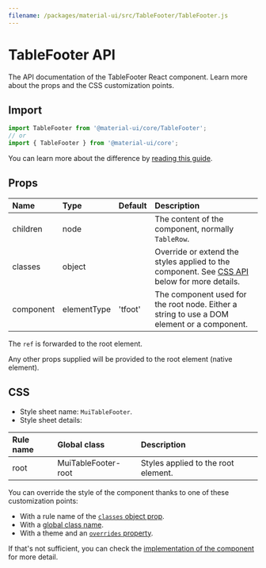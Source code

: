 ```yaml
---
filename: /packages/material-ui/src/TableFooter/TableFooter.js
---
```



<!--- This documentation is automatically generated, do not try to edit it. -->

# TableFooter API

<p className="description">The API documentation of the TableFooter React component. Learn more about the props and the CSS customization points.</p>

## Import

```js
import TableFooter from '@material-ui/core/TableFooter';
// or
import { TableFooter } from '@material-ui/core';
```

You can learn more about the difference by [reading this guide](/guides/minimizing-bundle-size/).



## Props

| Name | Type | Default | Description |
|:-----|:-----|:--------|:------------|
| <span className="prop-name">children</span> | <span className="prop-type">node</span> |  | The content of the component, normally `TableRow`. |
| <span className="prop-name">classes</span> | <span className="prop-type">object</span> |  | Override or extend the styles applied to the component. See [CSS API](#css) below for more details. |
| <span className="prop-name">component</span> | <span className="prop-type">elementType</span> | <span className="prop-default">'tfoot'</span> | The component used for the root node. Either a string to use a DOM element or a component. |

The `ref` is forwarded to the root element.

Any other props supplied will be provided to the root element (native element).

## CSS

- Style sheet name: `MuiTableFooter`.
- Style sheet details:

| Rule name | Global class | Description |
|:-----|:-------------|:------------|
| <span className="prop-name">root</span> | <span className="prop-name">MuiTableFooter-root</span> | Styles applied to the root element.

You can override the style of the component thanks to one of these customization points:

- With a rule name of the [`classes` object prop](/customization/components/#overriding-styles-with-classes).
- With a [global class name](/customization/components/#overriding-styles-with-global-class-names).
- With a theme and an [`overrides` property](/customization/globals/#css).

If that's not sufficient, you can check the [implementation of the component](https://github.com/mui-org/material-ui/blob/master/packages/material-ui/src/TableFooter/TableFooter.js) for more detail.

